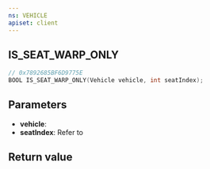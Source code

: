```yaml
---
ns: VEHICLE
apiset: client
---
```

## IS_SEAT_WARP_ONLY

```c
// 0x7892685BF6D9775E
BOOL IS_SEAT_WARP_ONLY(Vehicle vehicle, int seatIndex);
```


## Parameters
* **vehicle**:
* **seatIndex**: Refer to <EmbeddedEnum name="eVehicleSeat" />

## Return value
